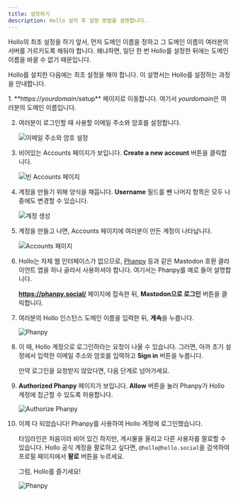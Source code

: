 ```yaml
---
title: 설정하기
description: Hollo 설치 후 설정 방법을 설명합니다.
---
```



<Aside type="caution" title="주의">
  Hollo의 최초 설정을 하기 앞서, 먼저 도메인 이름을 정하고 그 도메인 이름이
  여러분의 서버를 가르키도록 해둬야 합니다. 왜냐하면, 일단 한 번 Hollo를
  설정한 뒤에는 도메인 이름을 바꿀 수 없기 때문입니다.
</Aside>

Hollo를 설치한 다음에는 최초 설정을 해야 합니다.
이 설명서는 Hollo를 설정하는 과정을 안내합니다.

<Steps>
 1. **https://<var>yourdomain</var>/setup** 페이지로 이동합니다.
    여기서 <var>yourdomain</var>은 여러분의 도메인 이름입니다.

 2. 여러분이 로그인할 때 사용할 이메일 주소와 암호를 설정합니다.

    ![이메일 주소와 암호 설정](../../install/setup/setup.png)

 3. 비어있는 Accounts 페이지가 보입니다.
    **Create a new account** 버튼을 클릭합니다.

    ![빈 Accounts 페이지](../../install/setup/accounts-empty.png)

 4. 계정을 만들기 위해 양식을 채웁니다.  **Username** 필드를 뺀 나머지
    항목은 모두 나중에도 변경할 수 있습니다.

    ![계정 생성](../../install/setup/create-account.png)

 5. 계정을 만들고 나면, Accounts 페이지에 여러분이 만든 계정이 나타납니다.

    ![Accounts 페이지](../../install/setup/accounts.png)

 6. Hollo는 자체 웹 인터페이스가 없으므로,
    [Phanpy] 등과 같은 Mastodon 호환 클라이언트 앱을 하나 골라서 사용하셔야 합니다.
    여기서는 Phanpy를 예로 들어 설명합니다.

    **https://phanpy.social/** 페이지에 접속한 뒤,
    **Mastodon으로 로그인** 버튼을 클릭합니다.

 7. 여러분의 Hollo 인스턴스 도메인 이름을 입력한 뒤, **계속**을 누릅니다.

    ![Phanpy](../../install/setup/phanpy-login.png)

 8. 이 때, Hollo 계정으로 로그인하라는 요청이 나올 수 있습니다.
    그러면, 아까 초기 설정에서 입력한 이메일 주소와 암호를 입력하고
    **Sign in** 버튼을 누릅니다.

    만약 로그인을 요청받지 않았다면, 다음 단계로 넘어가세요.

 9. **Authorized Phanpy** 페이지가 보입니다.
    **Allow** 버튼을 눌러 Phanpy가 Hollo 계정에 접근할 수 있도록 허용합니다.

    ![Authorize Phanpy](../../install/setup/authorize.png)

10. 이제 다 되었습니다! Phanpy를 사용하여 Hollo 계정에 로그인했습니다.

    타임라인은 처음이라 비어 있긴 하지만,
    게시물을 올리고 다른 사용자를 팔로할 수 있습니다.
    Hollo 공식 계정을 팔로하고 싶다면,
    `@hollo@hollo.social`을 검색하여 프로필 페이지에서 **팔로** 버튼을 누르세요.

    그럼, Hollo를 즐기세요!

    ![Phanpy](../../install/setup/phanpy.png)

[Phanpy]: https://phanpy.social/
</Steps>

